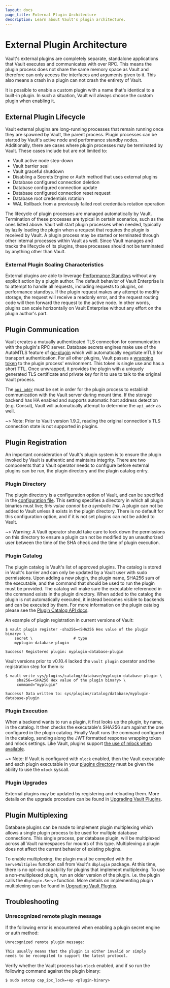 ```yaml
---
layout: docs
page_title: External Plugin Architecture
description: Learn about Vault's plugin architecture.
---
```


# External Plugin Architecture

Vault's external plugins are completely separate, standalone applications that Vault
executes and communicates with over RPC. This means the plugin process does not
share the same memory space as Vault and therefore can only access the
interfaces and arguments given to it. This also means a crash in a plugin can not
crash the entirety of Vault.

It is possible to enable a custom plugin with a name that's identical to a
built-in plugin. In such a situation, Vault will always choose the custom plugin
when enabling it.

## External Plugin Lifecycle

Vault external plugins are long-running processes that remain running once they are
spawned by Vault, the parent process. Plugin processes can be started by Vault's
active node and performance standby nodes. Additionally, there are cases where
plugin processes may be terminated by Vault. These cases include but are not
limited to:

- Vault active node step-down
- Vault barrier seal
- Vault graceful shutdown
- Disabling a Secrets Engine or Auth method that uses external plugins
- Database configured connection deletion
- Database configured connection update
- Database configured connection reset request
- Database root credentials rotation
- WAL Rollback from a previously failed root credentials rotation operation

The lifecycle of plugin processes are managed automatically by Vault.
Termination of these processes are typical in certain scenarios, such as the
ones listed above. Vault will start plugin processes when needed, typically by
lazily loading the plugin when a request that requires the plugin is received by
Vault. A plugin process may be started or terminated through other internal
processes within Vault as well. Since Vault manages and tracks the lifecycle of
its plugins, these processes should not be terminated by anything other than
Vault.

### External Plugin Scaling Characteristics

External plugins are able to leverage [Performance Standbys](/docs/enterprise/performance-standby)
without any explicit action by a plugin author. The default behavior of Vault
Enterprise is to attempt to handle all requests, including requests to plugins,
on performance standbys. If the plugin request makes any attempt to modify
storage, the request will receive a readonly error, and the request routing
code will then forward the request to the active node. In other words, plugins
can scale horizontally on Vault Enterprise without any effort on the plugin
author's part.

## Plugin Communication

Vault creates a mutually authenticated TLS connection for communication with
the plugin's RPC server. Database secrets engines make use of the AutoMTLS
feature of [go-plugin](https://www.github.com/hashicorp/go-plugin) which will
automatically negotiate mTLS for transport authentication. For all other
plugins, Vault passes a [wrapping token](/docs/concepts/response-wrapping) to
the plugin process' environment. This token is single use and has a short TTL.
Once unwrapped, it provides the plugin with a uniquely generated TLS
certificate and private key for it to use to talk to the original Vault
process.

The [`api_addr`](/docs/configuration#api_addr) must be set in order for the
plugin process to establish communication with the Vault server during mount
time. If the storage backend has HA enabled and supports automatic host address
detection (e.g. Consul), Vault will automatically attempt to determine the
`api_addr` as well.

~> Note: Prior to Vault version 1.9.2, reading the original connection's TLS
connection state is not supported in plugins.

## Plugin Registration

An important consideration of Vault's plugin system is to ensure the plugin
invoked by Vault is authentic and maintains integrity. There are two components
that a Vault operator needs to configure before external plugins can be run, the
plugin directory and the plugin catalog entry.

### Plugin Directory

The plugin directory is a configuration option of Vault, and can be specified in
the [configuration file](/docs/configuration).
This setting specifies a directory in which all plugin binaries must live;
_this value cannot be a symbolic link_. A plugin
can not be added to Vault unless it exists in the plugin directory. There is no
default for this configuration option, and if it is not set plugins can not be
added to Vault.

~> Warning: A Vault operator should take care to lock down the permissions on
this directory to ensure a plugin can not be modified by an unauthorized user
between the time of the SHA check and the time of plugin execution.

### Plugin Catalog

The plugin catalog is Vault's list of approved plugins. The catalog is stored in
Vault's barrier and can only be updated by a Vault user with sudo permissions.
Upon adding a new plugin, the plugin name, SHA256 sum of the executable, and the
command that should be used to run the plugin must be provided. The catalog will
make sure the executable referenced in the command exists in the plugin
directory. When added to the catalog the plugin is not automatically executed,
it instead becomes visible to backends and can be executed by them. For more
information on the plugin catalog please see the [Plugin Catalog API
docs](/api-docs/system/plugins-catalog).

An example of plugin registration in current versions of Vault:

```shell-session
$ vault plugin register -sha256=<SHA256 Hex value of the plugin binary> \
    secret \                  # type
    myplugin-database-plugin

Success! Registered plugin: myplugin-database-plugin
```

Vault versions prior to v0.10.4 lacked the `vault plugin` operator and the
registration step for them is:

```shell-session
$ vault write sys/plugins/catalog/database/myplugin-database-plugin \
     sha256=<SHA256 Hex value of the plugin binary> \
     command="myplugin"

Success! Data written to: sys/plugins/catalog/database/myplugin-database-plugin
```

### Plugin Execution

When a backend wants to run a plugin, it first looks up the plugin, by name, in
the catalog. It then checks the executable's SHA256 sum against the one
configured in the plugin catalog. Finally Vault runs the command configured in
the catalog, sending along the JWT formatted response wrapping token and mlock
settings. Like Vault, plugins support [the use of mlock when available](/docs/configuration#disable_mlock).

~> Note: If Vault is configured with `mlock` enabled, then the Vault executable
and each plugin executable in your [plugins directory](/docs/plugins/plugin-architecture#plugin-directory)
must be given the ability to use the `mlock` syscall.

### Plugin Upgrades

External plugins may be updated by registering and reloading them. More details
on the upgrade procedure can be found in
[Upgrading Vault Plugins](/docs/upgrading/plugins).

## Plugin Multiplexing

Database plugins can be made to implement plugin multiplexing
which allows a single plugin process to be used for multiple database
connections. This single process, per database plugin, will be multiplexed
across all Vault namespaces for mounts of this type. Multiplexing a plugin
does not affect the current behavior of existing plugins.

To enable multiplexing, the plugin must be compiled with the `ServeMultiplex`
function call from Vault's `dbplugin` package. At this time, there is no
opt-out capability for plugins that implement multiplexing. To use a
non-multiplexed plugin, run an older version of the plugin. i.e. the
plugin calls the `dbplugin.Serve` function. More details
on implementing plugin multiplexing can be found in
[Upgrading Vault Plugins](/docs/secrets/databases/custom#serving-a-plugin-with-multiplexing).

## Troubleshooting

### Unrecognized remote plugin message

If the following error is encountered when enabling a plugin secret engine or
auth method:

<CodeBlockConfig hideClipboard>

```sh
Unrecognized remote plugin message:

This usually means that the plugin is either invalid or simply
needs to be recompiled to support the latest protocol.
```

</CodeBlockConfig>

Verify whether the Vault process has `mlock` enabled, and if so run the
following command against the plugin binary:

```shell-session
$ sudo setcap cap_ipc_lock=+ep <plugin-binary>
```

